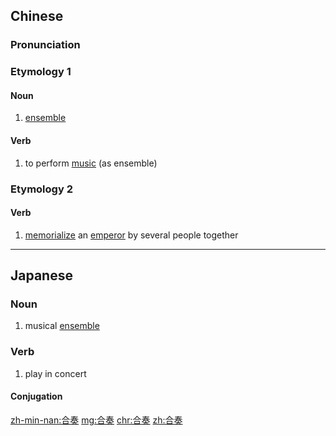 ==Chinese==
{{zh-forms}}

===Pronunciation===
{{zh-pron
|m=hézòu
|c=hap6 zau3
|mn=ha̍p-chàu
|cat=n,v
}}

===Etymology 1===
{{zh-compound|合|奏|together|play}}

====Noun====
{{zh-noun}}

# {{lb|zh|music}} [[ensemble]]

====Verb====
{{zh-verb}}

# to perform [[music]] (as ensemble)

===Etymology 2===
{{zh-compound|合|奏|together|memorialize an emperor}}

====Verb====
{{zh-verb}}

# {{lb|zh|obsolete}} [[memorialize]] an [[emperor]] by several people together

----

==Japanese==
{{ja-kanjitab|がっ|そう|yomi=on}}

===Noun===
{{ja-noun|がっそう}}

# {{lb|ja|music}} musical [[ensemble]]

===Verb===
{{ja-verb-suru|がっそう}}

# play in concert

====Conjugation====
{{ja-suru|がっそう}}

[[zh-min-nan:合奏]]
[[mg:合奏]]
[[chr:合奏]]
[[zh:合奏]]